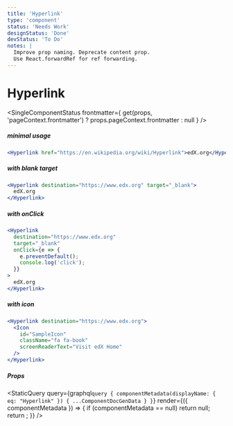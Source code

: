 ```yaml
---
title: 'Hyperlink'
type: 'component'
status: 'Needs Work'
designStatus: 'Done'
devStatus: 'To Do'
notes: |
  Improve prop naming. Deprecate content prop.
  Use React.forwardRef for ref forwarding.
---
```



# Hyperlink

<SingleComponentStatus
  frontmatter={
    get(props, 'pageContext.frontmatter') ? props.pageContext.frontmatter : null
  }
/>

##### minimal usage

```jsx live=true
<Hyperlink href="https://en.wikipedia.org/wiki/Hyperlink">edX.org</Hyperlink>
```

##### with blank target

```jsx live=true
<Hyperlink destination="https://www.edx.org" target="_blank">
  edX.org
</Hyperlink>
```

##### with onClick

```jsx live=true
<Hyperlink
  destination="https://www.edx.org"
  target="_blank"
  onClick={e => {
    e.preventDefault();
    console.log('click');
  }}
>
  edX.org
</Hyperlink>
```

##### with icon

```jsx live=true
<Hyperlink destination="https://www.edx.org">
  <Icon
    id="SampleIcon"
    className="fa fa-book"
    screenReaderText="Visit edX Home"
  />
</Hyperlink>
```

##### Props

<StaticQuery
  query={graphql`
    query {
      componentMetadata(displayName: { eq: "Hyperlink" }) {
        ...ComponentDocGenData
      }
    }
  `}
  render={({ componentMetadata }) => {
    if (componentMetadata == null) return null;
    return <PropsTable propMetaData={componentMetadata.props} />;
  }}
/>
